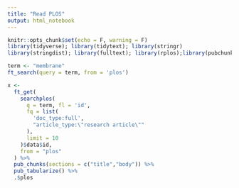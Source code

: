 ```yaml
---
title: "Read PLOS"
output: html_notebook
---
```


```r
knitr::opts_chunk$set(echo = F, warning = F)
library(tidyverse); library(tidytext); library(stringr)
library(stringdist); library(fulltext); library(rplos);library(pubchunks)
```


```r
term <- "membrane"
ft_search(query = term, from = 'plos')
```


```r

x <- 
  ft_get(
    searchplos(
      q = term, fl = 'id',
      fq = list(
        'doc_type:full',
        "article_type:\"research article\""
      ), 
      limit = 10
    )$data$id, 
    from = "plos"
  ) %>% 
  pub_chunks(sections = c("title","body")) %>% 
  pub_tabularize() %>%
  .$plos

```

